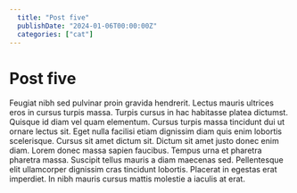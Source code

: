 ```yaml
---
  title: "Post five"
  publishDate: "2024-01-06T00:00:00Z"
  categories: ["cat"]
---
```


# Post five

Feugiat nibh sed pulvinar proin gravida hendrerit. Lectus mauris ultrices eros in cursus turpis massa. Turpis cursus in hac habitasse platea dictumst. Quisque id diam vel quam elementum. Cursus turpis massa tincidunt dui ut ornare lectus sit. Eget nulla facilisi etiam dignissim diam quis enim lobortis scelerisque. Cursus sit amet dictum sit. Dictum sit amet justo donec enim diam. Lorem donec massa sapien faucibus. Tempus urna et pharetra pharetra massa. Suscipit tellus mauris a diam maecenas sed. Pellentesque elit ullamcorper dignissim cras tincidunt lobortis. Placerat in egestas erat imperdiet. In nibh mauris cursus mattis molestie a iaculis at erat.